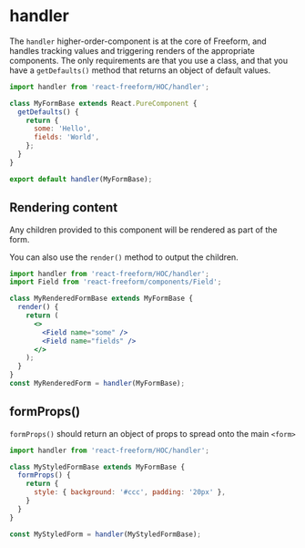 
<Meta title="HOC|handler" />

# handler

The `handler` higher-order-component is at the core of Freeform, and handles tracking values and triggering renders of the appropriate components. The only requirements are that you use a class, and that you have a `getDefaults()` method that returns an object of default values.

```jsx static
import handler from 'react-freeform/HOC/handler';

class MyFormBase extends React.PureComponent {
  getDefaults() {
    return {
      some: 'Hello',
      fields: 'World',
    };
  }
}

export default handler(MyFormBase);
```

## Rendering content

Any children provided to this component will be rendered as part of the form.

<Preview>
  <Story name="default">
    <MyForm>
      <Field name="some" />
      <Field name="fields" />
    </MyForm>
  </Story>
</Preview>

You can also use the `render()` method to output the children.

```jsx
import handler from 'react-freeform/HOC/handler';
import Field from 'react-freeform/components/Field';

class MyRenderedFormBase extends MyFormBase {
  render() {
    return (
      <>
        <Field name="some" />
        <Field name="fields" />
      </>
    );
  }
}
const MyRenderedForm = handler(MyFormBase);
```

<Preview>
  <Story name="render()">
    <MyRenderedForm />
  </Story>
</Preview>


## formProps()

`formProps()` should return an object of props to spread onto the main `<form>`

```jsx
import handler from 'react-freeform/HOC/handler';

class MyStyledFormBase extends MyFormBase {
  formProps() {
    return {
      style: { background: '#ccc', padding: '20px' },
    }
  }
}

const MyStyledForm = handler(MyStyledFormBase);
```

<Preview>
  <Story name="formProps()">
    <MyStyledForm>
      <Field name="some" />
      <Field name="fields" />
    </MyStyledForm>
  </Story>
</Preview>
